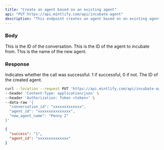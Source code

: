 ```yaml
---
title: "Create an agent based on an existing agent"
api: "PUT https://api.mintlify.com/api/incubate-agent"
description: "This endpoint creates an agent based on an existing agent from a particular conversation."
---
```


### Body

<ParamField body="conversation_id" type="str">
  This is the ID of the conversation.
</ParamField>

<ParamField body="agent_id" type="str">
  This is the ID of the agent to incubate from.
</ParamField>

<ParamField body="new_agent_name" type="str">
  This is the name of the new agent.
</ParamField>

### Response

<ResponseField name="success" type="number">
  Indicates whether the call was successful. 1 if successful, 0 if not.
</ResponseField>

<ResponseField name="agent_id" type="string">
  The ID of the created agent.
</ResponseField>

<RequestExample>

```bash Example Request
curl --location --request PUT 'https://api.mintlify.com/api/incubate-agent' \
--header 'Content-Type: application/json' \
--header 'Authorization: Token <token>' \
--data-raw '{
  "conversation_id": "xxxxxxxxxxxxx",
  "agent_id": "xxxxxxxxxxxxxxx",
  "new_agent_name": "Penny 2"
}'
```

</RequestExample>

<ResponseExample>

```json Response
{
  "success": "1",
  "agent_id": "xxxxxxxxxxxxxx"
}
```

</ResponseExample>

